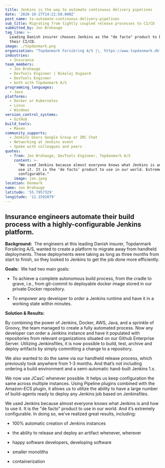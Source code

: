 ```yaml
---
title: Jenkins is the way to automate continuous delivery pipelines
date: '2020-10-27T14:22:58.000Z'
post_name: to-automate-continuous-delivery-pipelines
sub_title: Migrating from tightly coupled release processes to CI/CD
submitted_by: Jon Brohauge
tag_line: >-
  Leading Danish insurer chooses Jenkins as the "de facto" product to build
  their CI/CD.
image: ./topdanmark.png
organization: "Topdanmark Forsikring A/S |\_ https://www.topdanmark.dk"
industries:
  - Insurance
team_members:
  - Jon Brohauge
  - DevTools Engineer | Nikolaj Ougaard
  - DevTools Engineer
  - both with Topdanmark A/S
programming_languages:
  - Java
platforms:
  - Docker or Kubernetes
  - Linux
  - Windows
version_control_systems:
  - GitHub
build_tools:
  - Maven
community_supports:
  - Jenkins Users Google Group or IRC Chat
  - Networking at Jenkins event
  - Spoke with colleagues and peers
quotes:
  - from: Jon Brohauge, DevTools Engineer, Topdanmark A/S
    content: >-
      "We used Jenkins because almost everyone knows what Jenkins is and how to
      use it. It is the ‘de facto’ product to use in our world. Extremely
      configurable."
    image: jon.jpeg
location: Denmark
name: Jon Brohauge
latitude: '55.7957329'
longitude: '12.1592079'
---
```

## Insurance engineers automate their build process with a highly-configurable Jenkins platform.

**Background:**  The engineers at this leading Danish insurer, Topdanmark Forsikring A/S, wanted to create a platform to migrate away from handheld deployments. These deployments were taking as long as three months from start to finish, so they looked to Jenkins to get the job done more efficiently.

**Goals:**  We had two main goals:

-   To achieve a complete autonomous build process, from the cradle to grave, i.e., from git-commit to deployable docker image stored in our private Docker repository.

-   To empower any developer to order a Jenkins runtime and have it in a working state within minutes.

<Testimonal idx="0" />

**Solution & Results:**

By combining the power of Jenkins, Docker, AWS, Java, and a sprinkle of Groovy, the team managed to create a fully automated process. Now any developer can order a Jenkins instance and have it populated with repositories from relevant organizations situated on our Github Enterprise Server. Utilizing Jenkinsfiles, it is now possible to build, test, archive and deploy artifacts by simply committing a change to a repository.

We also wanted to do the same via our handheld release process, which previously took anywhere from 1-3 months. And that’s not including ordering a build environment and a semi-automatic hand-built Jenkins 1.x.

We now use JCasC whenever possible. It helps us keep configuration the same across multiple instances. Using Pipeline plugins combined with the Amazon-ECS plugin, it allows us to utilize the ability to have a large number of build-agents ready to deploy any Jenkins job based on Jenkinsfiles.

We used Jenkins because almost everyone knows what Jenkins is and how to use it. It is the "de facto" product to use in our world. And it’s extremely configurable. In doing so, we’ve realized great results, including:

-   100% automatic creation of Jenkins instances

-   the ability to release and deploy an artifact whenever, wherever

-   happy software developers, developing software

-   smaller monoliths

-   containerization
